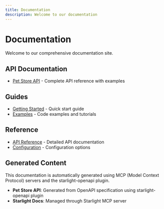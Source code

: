 ```yaml
---
title: Documentation
description: Welcome to our documentation
---
```


# Documentation

Welcome to our comprehensive documentation site.

## API Documentation

- [Pet Store API](/api/petstore-api/) - Complete API reference with examples

## Guides

- [Getting Started](/guides/example/) - Quick start guide
- [Examples](/guides/example/) - Code examples and tutorials

## Reference

- [API Reference](/reference/example/) - Detailed API documentation
- [Configuration](/reference/example/) - Configuration options

## Generated Content

This documentation is automatically generated using MCP (Model Context Protocol) servers and the starlight-openapi plugin.

- **Pet Store API**: Generated from OpenAPI specification using starlight-openapi plugin
- **Starlight Docs**: Managed through Starlight MCP server
